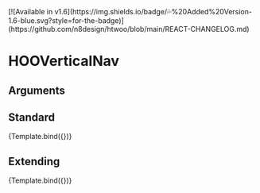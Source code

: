 
<Meta title="Components/Menus/HOOVerticalNav" component={HOOVerticalNav} />
[![Available in v1.6](https://img.shields.io/badge/💦%20Added%20Version-1.6-blue.svg?style=for-the-badge)](https://github.com/n8design/htwoo/blob/main/REACT-CHANGELOG.md)

# HOOVerticalNav

## Arguments

<ArgTypes of={HOOVerticalNav} />


## Standard
<Canvas>
  <Story 
    name="Standard"
    args = { 
      { navItems: navItems }
    }>
    {Template.bind({})}
  </Story>
</Canvas>

## Extending
<Canvas>
  <Story 
    name="Extending"
    args = { 
     { navItems: navItems, rootElementAttributes: { style: { backgroundColor: "pink" } }}
    }>
    {Template.bind({})}
  </Story>
</Canvas>